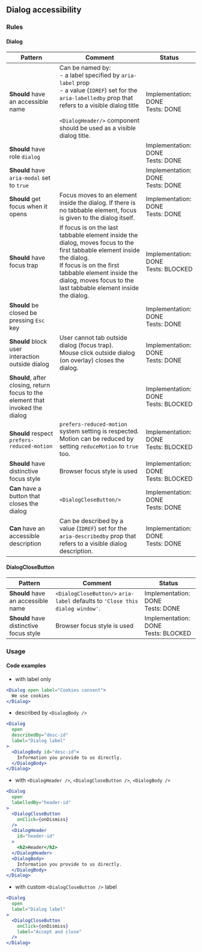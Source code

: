 ## Dialog accessibility

### Rules

#### Dialog

| Pattern                                                                        | Comment                                                                                                                                                                                                                                                 | Status                                   |
| ------------------------------------------------------------------------------ | ------------------------------------------------------------------------------------------------------------------------------------------------------------------------------------------------------------------------------------------------------- | ---------------------------------------- |
| **Should** have an accessible name                                             | Can be named by: <br/>- a label specified by `aria-label` prop<br/>- a value (`IDREF`) set for the `aria-labelledby` prop that refers to a visible dialog title<br/><br/>`<DialogHeader/>` component should be used as a visible dialog title.          | Implementation: DONE<br />Tests: DONE    |
| **Should** have role `dialog`                                                  |                                                                                                                                                                                                                                                         | Implementation: DONE<br />Tests: DONE    |
| **Should** have `aria-modal` set to `true`                                     |                                                                                                                                                                                                                                                         | Implementation: DONE<br />Tests: DONE    |
| **Should** get focus when it opens                                             | Focus moves to an element inside the dialog. If there is no tabbable element, focus is given to the dialog itself.                                                                                                                                      | Implementation: DONE<br />Tests: DONE    |
| **Should** have focus trap                                                     | If focus is on the last tabbable element inside the dialog, moves focus to the first tabbable element inside the dialog. <br/> If focus is on the first tabbable element inside the dialog, moves focus to the last tabbable element inside the dialog. | Implementation: DONE<br />Tests: BLOCKED |
| **Should** be closed be pressing `Esc` key                                     |                                                                                                                                                                                                                                                         | Implementation: DONE<br />Tests: DONE    |
| **Should** block user interaction outside dialog                               | User cannot tab outside dialog (focus trap). <br/> Mouse click outside dialog (on overlay) closes the dialog.                                                                                                                                           | Implementation: DONE<br />Tests: DONE    |
| **Should**, after closing, return focus to the element that invoked the dialog |                                                                                                                                                                                                                                                         | Implementation: DONE<br />Tests: BLOCKED |
| **Should** respect `prefers-reduced-motion`                                    | `prefers-reduced-motion` system setting is respected. <br/> Motion can be reduced by setting `reduceMotion` to `true` too.                                                                                                                              | Implementation: DONE<br />Tests: BLOCKED |
| **Should** have distinctive focus style                                        | Browser focus style is used                                                                                                                                                                                                                             | Implementation: DONE<br />Tests: BLOCKED |
| **Can** have a button that closes the dialog                                   | `<DialogCloseButton/>`                                                                                                                                                                                                                                  | Implementation: DONE<br />Tests: DONE    |
| **Can** have an accessible description                                         | Can be described by a value (`IDREF`) set for the `aria-describedby` prop that refers to a visible dialog description.                                                                                                                                  | Implementation: DONE<br />Tests: DONE    |

#### DialogCloseButton

| Pattern                                 | Comment                                                                       | Status                                   |
| --------------------------------------- | ----------------------------------------------------------------------------- | ---------------------------------------- |
| **Should** have an accessible name      | `<DialogCloseButton/>` `aria-label` defaults to `'Close this dialog window'`. | Implementation: DONE<br />Tests: DONE    |
| **Should** have distinctive focus style | Browser focus style is used                                                   | Implementation: DONE<br />Tests: BLOCKED |

### Usage

#### Code examples

- with label only

<!-- prettier-ignore -->
```jsx
<Dialog open label="Cookies consent">
  We use cookies
</Dialog>
```

- described by `<DialogBody />`

<!-- prettier-ignore -->
```jsx
<Dialog
  open
  describedBy="desc-id"
  label="Dialog label"
>
  <DialogBody id="desc-id">
    Information you provide to us directly.
  </DialogBody>
</Dialog>
```

- with `<DialogHeader />`, `<DialogCloseButton />`, `<DialogBody />`

<!-- prettier-ignore -->
```jsx
<Dialog
  open
  labelledBy="header-id"
>
  <DialogCloseButton
    onClick={onDismiss}
  />
  <DialogHeader
    id="header-id"
  >
    <h2>Header</h2>
  </DialogHeader>
  <DialogBody>
    Information you provide to us directly.
  </DialogBody>
</Dialog>
```

- with custom `<DialogCloseButton />` label

<!-- prettier-ignore -->
```jsx
<Dialog
  open 
  label="Dialog label"
>
  <DialogCloseButton
    onClick={onDismiss}
    label="Accept and close"
  />
</Dialog>
```
